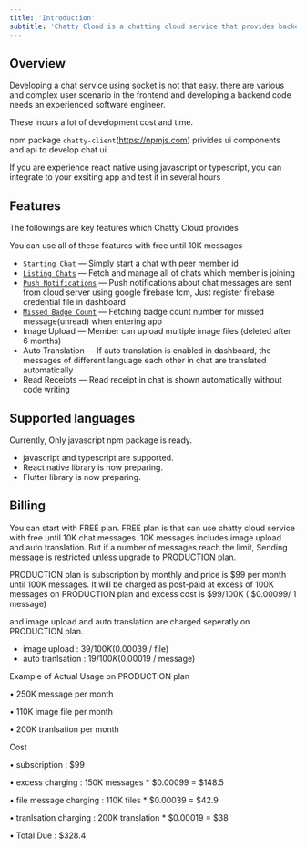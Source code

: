 ```yaml
---
title: 'Introduction'
subtitle: 'Chatty Cloud is a chatting cloud service that provides backend as a service and frontend library(javascript and typescript) also'
---
```


## Overview

Developing a chat service using socket is not that easy. 
there are various and complex user scenario in the frontend and developing a backend code needs an experienced software engineer.

These incurs a lot of development cost and time.

npm package `chatty-client`(https://npmjs.com) privides ui components and api to develop chat ui. 

If you are experience react native using javascript or typescript, you can integrate to your exsiting app and test it in several hours





## Features

The followings are key features which Chatty Cloud provides

<InfoBlock type="note">
  You can use all of these features with free until 10K messages
</InfoBlock>

- [`Starting Chat`](/getting-started/starting-chat) &mdash; Simply start a chat with peer member id
- [`Listing Chats`](/getting-started/listing-chats) &mdash; Fetch and manage all of chats which member is joining 
- [`Push Notifications`](/getting-started/push-notifications) &mdash; Push notifications about chat messages are sent from cloud server using google firebase fcm, Just register firebase credential file in dashboard
- [`Missed Badge Count`](/getting-started/push-notifications) &mdash; Fetching badge count number for missed message(unread) when entering app
- Image Upload &mdash; Member can upload multiple image files (deleted after 6 months)
- Auto Translation &mdash; If auto translation is enabled in dashboard, the messages of different language each other in chat are translated automatically
- Read Receipts &mdash; Read receipt in chat is shown automatically without code writing





## Supported languages

Currently, Only javascript npm package is ready. 

- javascript and typescript are supported.
- React native library is now preparing.
- Flutter library is now preparing.





## Billing


You can start with FREE plan. 
FREE plan is that can use chatty cloud service with free until 10K chat messages.
10K messages includes image upload and auto translation.
But if a number of messages reach the limit, Sending message is restricted unless upgrade to PRODUCTION plan.

PRODUCTION plan is subscription by monthly and price is $99 per month until 100K messages.
It will be charged as post-paid at excess of 100K messages on PRODUCTION plan and excess cost is $99/100K ( $0.00099/ 1 message)

and image upload and auto translation are charged seperatly on PRODUCTION plan.

- image upload : $39/100K ($0.00039 / file)
- auto tranlsation : $19/100K ($0.00019 / message)

<InfoBlock type="note">
  Example of Actual Usage on PRODUCTION plan

  • 250K message per month

  • 110K image file per month

  • 200K tranlsation per month

  Cost

  • subscription : $99

  • excess charging : 150K messages * $0.00099 = $148.5

  • file message charging : 110K files * $0.00039 = $42.9

  • tranlsation charging : 200K translation * $0.00019 = $38

  • Total Due : $328.4
</InfoBlock>



